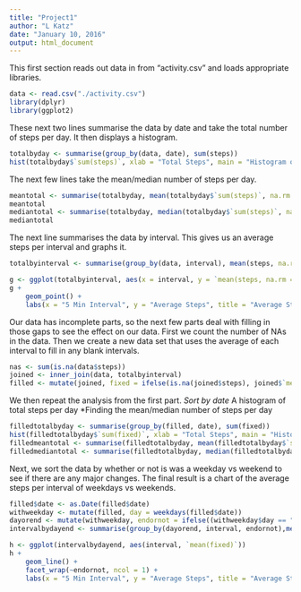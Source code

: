 ```yaml
---
title: "Project1"
author: "L Katz"
date: "January 10, 2016"
output: html_document
---
```


This first section reads out data in from "activity.csv" and loads appropriate libraries.

```r
data <- read.csv("./activity.csv")
library(dplyr)
library(ggplot2)
```
These next two lines summarise the data by date and take the total number of steps per day.
It then displays a histogram.

```r
totalbyday <- summarise(group_by(data, date), sum(steps))
hist(totalbyday$`sum(steps)`, xlab = "Total Steps", main = "Histogram of Daily Steps (Oct - Nov)")
```
The next few lines take the mean/median number of steps per day.
```r
meantotal <- summarise(totalbyday, mean(totalbyday$`sum(steps)`, na.rm = TRUE))
meantotal
mediantotal <- summarise(totalbyday, median(totalbyday$`sum(steps)`, na.rm = TRUE))
mediantotal
```
The next line summarises the data by interval. This gives us an average steps per interval and graphs it.
```r
totalbyinterval <- summarise(group_by(data, interval), mean(steps, na.rm = TRUE))

g <- ggplot(totalbyinterval, aes(x = interval, y = `mean(steps, na.rm = TRUE)`))
g + 
    geom_point() +
    labs(x = "5 Min Interval", y = "Average Steps", title = "Average Steps Taken Per 5 Minute Interval in a Day")
```
Our data has incomplete parts, so the next few parts deal with filling in those gaps to see the effect on our data. First we count the number of NAs in the data. Then we create a new data set that uses the average of each interval to fill in any blank intervals.
```r
nas <- sum(is.na(data$steps))
joined <- inner_join(data, totalbyinterval)
filled <- mutate(joined, fixed = ifelse(is.na(joined$steps), joined$`mean(steps, na.rm = TRUE)`, joined$steps))
```
We then repeat the analysis from the first part.
*Sort by date
*A histogram of total steps per day
*Finding the mean/median number of steps per day
```r
filledtotalbyday <- summarise(group_by(filled, date), sum(fixed))
hist(filledtotalbyday$`sum(fixed)`, xlab = "Total Steps", main = "Historygram of Daily Steps (Oct - Nov), With Filled Data")
filledmeantotal <- summarise(filledtotalbyday, mean(filledtotalbyday$`sum(fixed)`))
filledmediantotal <- summarise(filledtotalbyday, median(filledtotalbyday$`sum(fixed)`))
```
Next, we sort the data by whether or not is was a weekday vs weekend to see if there are any major changes. The final result is a chart of the average steps per interval of weekdays vs weekends.
```r
filled$date <- as.Date(filled$date)
withweekday <- mutate(filled, day = weekdays(filled$date))
dayorend <- mutate(withweekday, endornot = ifelse((withweekday$day == "Sunday" | withweekday$day == "Saturday"), "WEEKEND", "WEEKDAY"))
intervalbydayend <- summarise(group_by(dayorend, interval, endornot),mean(fixed))

h <- ggplot(intervalbydayend, aes(interval, `mean(fixed)`))
h + 
    geom_line() +
    facet_wrap(~endornot, ncol = 1) +
    labs(x = "5 Min Interval", y = "Average Steps", title = "Average Steps Taken Per Interval (Weeday vs Weekend)")
```
